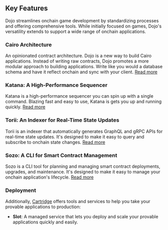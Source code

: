## Key Features

Dojo streamlines onchain game development by standardizing processes and offering comprehensive tools. While initially focused on games, Dojo's versatility extends to support a wide range of onchain applications.

### Cairo Architecture 
An opinionated contract architecture. Dojo is a new way to build Cairo applications. Instead of writing raw contracts, Dojo promotes a more modular approach to building applications. Write like you would a database schema and have it reflect onchain and sync with your client. [Read more](/framework)

### Katana: A High-Performance Sequencer

Katana is a high-performance sequencer you can spin up with a single command. Blazing fast and easy to use, Katana is gets you up and running quickly. [Read more](/toolchain/katana)

### Torii: An Indexer for Real-Time State Updates

Torii is an indexer that automatically generates GraphQL and gRPC APIs for real-time state updates. It's designed to make it easy to query and subscribe to onchain state changes. [Read more](/toolchain/torii)
### Sozo: A CLI for Smart Contract Management

Sozo is a CLI tool for planning and managing smart contract deployments, upgrades, and maintenance. It's designed to make it easy to manage your onchain application's lifecycle. [Read more](/toolchain/sozo)


### Deployment

Additionally, [Cartridge](https://cartridge.gg) offers tools and services to help you take your provable applications to production:

- **Slot**: A managed service that lets you deploy and scale your provable applications quickly and easily.
